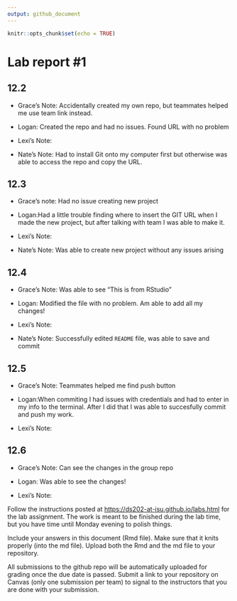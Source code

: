 ```yaml
---
output: github_document
---
```


<!-- README.md is generated from README.Rmd. Please edit the README.Rmd file -->

```r
knitr::opts_chunk$set(echo = TRUE)
```

# Lab report #1

## 12.2

-   Grace's Note: Accidentally created my own repo, but teammates helped me use team link instead.

-   Logan: Created the repo and had no issues. Found URL with no problem

-   Lexi's Note:

-   Nate's Note: Had to install Git onto my computer first but otherwise was able to access the repo and copy the URL.

## 12.3

-   Grace's note: Had no issue creating new project

-   Logan:Had a little trouble finding where to insert the GIT URL when I made the new project, but after talking with team I was able to make it.

-   Lexi's Note:

-   Nate's Note: Was able to create new project without any issues arising

## 12.4

-   Grace's Note: Was able to see "This is from RStudio"

-   Logan: Modified the file with no problem. Am able to add all my changes!

-   Lexi's Note:

-   Nate's Note: Successfully edited `README` file, was able to save and commit

## 12.5

-   Grace's Note: Teammates helped me find push button

-   Logan:When commiting I had issues with credentials and had to enter in my info to the terminal. After I did that I was able to succesfully commit and push my work.

-   Lexi's Note:

## 12.6

-   Grace's Note: Can see the changes in the group repo

-   Logan: Was able to see the changes!

-   Lexi's Note:

Follow the instructions posted at <https://ds202-at-isu.github.io/labs.html> for the lab assignment. The work is meant to be finished during the lab time, but you have time until Monday evening to polish things.

Include your answers in this document (Rmd file). Make sure that it knits properly (into the md file). Upload both the Rmd and the md file to your repository.

All submissions to the github repo will be automatically uploaded for grading once the due date is passed. Submit a link to your repository on Canvas (only one submission per team) to signal to the instructors that you are done with your submission.
